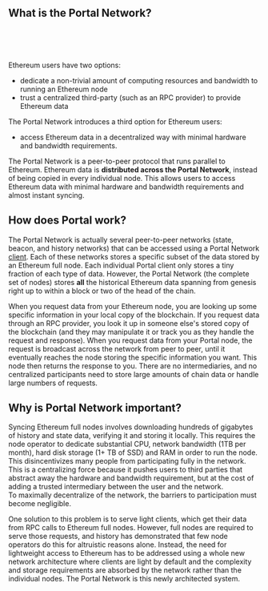 
## What is the Portal Network?

<br />
<br />
<PortalUSP />
<br />

Ethereum users have two options: 

- dedicate a non-trivial amount of computing resources and bandwidth to running an Ethereum node
- trust a centralized third-party (such as an RPC provider) to provide Ethereum data

The Portal Network introduces a third option for Ethereum users: 
- access Ethereum data in a decentralized way with minimal hardware and bandwidth requirements.

The Portal Network is a peer-to-peer protocol that runs parallel to Ethereum. Ethereum data is **distributed across the Portal Network**, instead of being copied in every individual node. 
This allows users to access Ethereum data with minimal hardware and bandwidth requirements and almost instant syncing.


## How does Portal work?

The Portal Network is actually several peer-to-peer networks (state, beacon, and history networks) that can be accessed using a Portal Network [client](../clients). 
Each of these networks stores a specific subset of the data stored by an Ethereum full node. 
Each individual Portal client only stores a tiny fraction of each type of data. 
However, the Portal Network (the complete set of nodes) stores **all** the historical Ethereum data spanning from genesis right up to within a block or two of the head of the chain.

When you request data from your Ethereum node, you are looking up some specific information in your local copy of the blockchain. If you request data through an RPC provider,
you look it up in someone else's stored copy of the blockchain (and they may manipulate it or track you as they handle the request and response). When you request data from your Portal node, 
the request is broadcast across the network from peer to peer, until it eventually reaches the node storing the specific information you want. This node then returns the response to you. 
There are no intermediaries, and no centralized participants need to store large amounts of chain data or handle large numbers of requests.

## Why is Portal Network important?

Syncing Ethereum full nodes involves downloading hundreds of gigabytes of history and state data, verifying it and storing it locally. 
This requires the node operator to dedicate substantial CPU, network bandwidth (1TB per month), hard disk storage (1+ TB of SSD) and RAM in order to run the node. This
disincentivizes many people from participating fully in the network. This is a centralizing force because it pushes users to third parties that
abstract away the hardware and bandwidth requirement, but at the cost of adding a trusted intermediary between the user and the network.  
To maximally decentralize of the network, the barriers to participation must become negligible.

One solution to this problem is to serve light clients, which get their data from RPC calls to Ethereum full nodes. However, full nodes 
are required to serve those requests, and history has demonstrated that few node operators do this for altruistic reasons alone.
Instead, the need for lightweight access to Ethereum has to be addressed using a whole new network architecture where clients are light by default
and the complexity and storage requirements are absorbed by the network rather than the individual nodes. 
The Portal Network is this newly architected system.

